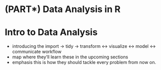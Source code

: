# (PART\*) Data Analysis in R {-}

# Intro to Data Analysis

- introducing the import -> tidy -> transform <-> visualize <-> model <-> communicate workflow
- map where they'll learn these in the upcoming sections 
- emphasis this is how they should tackle every problem from now on. 